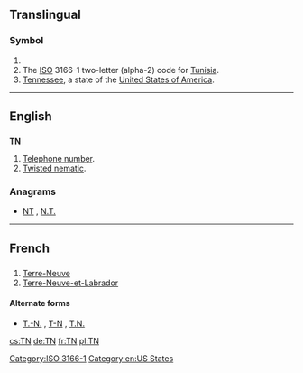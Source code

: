 {{also|.tn|T.-N.}}
==Translingual==

===Symbol===
{{head|mul|symbol}}

# {{SI-unit-abb|tera|newton|[[force]]}}
# The [[ISO]] 3166-1 two-letter (alpha-2) code for [[Tunisia]].
# [[Tennessee]], a state of the [[United States of America]].

[[Category:ISO 3166-1]]
----
==English==

==={{initialism}}===
'''TN'''

# [[telephone number|Telephone number]].
# [[twisted nematic|Twisted nematic]].<!-- A type of LCD displays -->

===Anagrams===
* [[NT#English|NT]] , [[N.T.#English|N.T.]]

[[Category:en:US States]]
----
==French==
==={{abbreviation|lang=fr}}===
{{infl|fr|abbreviation}}

# [[Terre-Neuve]]
# [[Terre-Neuve-et-Labrador]]

====Alternate forms====
* [[T.-N.]] , [[T-N]] , [[T.N.]]

[[cs:TN]]
[[de:TN]]
[[fr:TN]]
[[pl:TN]]